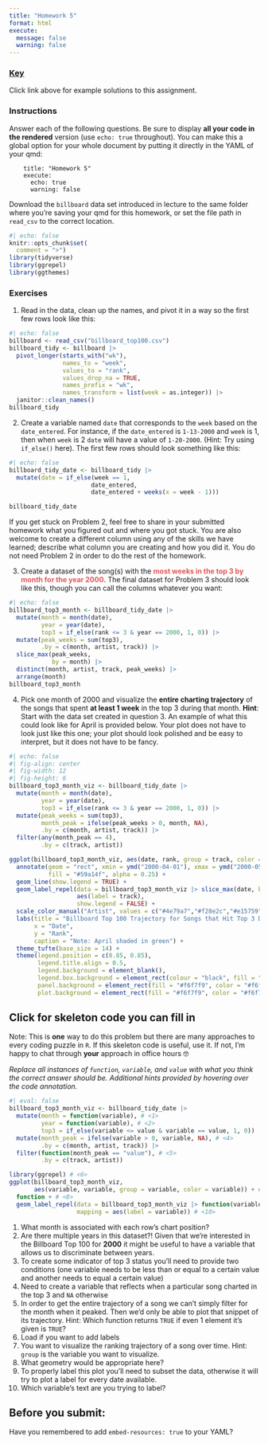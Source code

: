 ```yaml
---
title: "Homework 5"
format: html
execute:
  message: false
  warning: false
---
```


### [Key](homework5_key.qmd)

Click link above for example solutions to this assignment.

### Instructions

Answer each of the following questions. Be sure to display **all your code in the rendered** version (use `echo: true` throughout). You can make this a global option for your whole document by putting it directly in the YAML of your qmd:

```
    title: "Homework 5"
    execute:
      echo: true
      warning: false
```

Download the `billboard` data set introduced in lecture to the same folder where you're saving your qmd for this homework, or set the file path in `read_csv` to the correct location.

```r
#| echo: false
knitr::opts_chunk$set(
  comment = ">")
library(tidyverse)
library(ggrepel)
library(ggthemes)
```

### Exercises

1. Read in the data, clean up the names, and pivot it in a way so the first few rows look like this: 

```r
#| echo: false
billboard <- read_csv("billboard_top100.csv") 
billboard_tidy <- billboard |> 
  pivot_longer(starts_with("wk"), 
               names_to = "week", 
               values_to = "rank", 
               values_drop_na = TRUE, 
               names_prefix = "wk", 
               names_transform = list(week = as.integer)) |> 
  janitor::clean_names() 
billboard_tidy
```

2. Create a variable named `date` that corresponds to the `week` based on the `date_entered`. For instance, if the `date_entered` is `1-13-2000` and `week` is 1, then when `week` is 2 `date` will have a value of `1-20-2000`. (Hint: Try using `if_else()` here). The first few rows should look something like this:

```r
#| echo: false
billboard_tidy_date <- billboard_tidy |> 
  mutate(date = if_else(week == 1, 
                       date_entered, 
                       date_entered + weeks(x = week - 1)))
```

```r
billboard_tidy_date
```

If you get stuck on Problem 2, feel free to share in your submitted homework what you figured out and where you got stuck. You are also welcome to create a different column using any of the skills we have learned; describe what column you are creating and how you did it. You do not need Problem 2 in order to do the rest of the homework.

3. Create a dataset of the song(s) with the <span style="color:#e15759">**most weeks in the top 3 by month for the year 2000**</span>. The final dataset for Problem 3 should look like this, though you can call the columns whatever you want:

```r
#| echo: false
billboard_top3_month <- billboard_tidy_date |> 
  mutate(month = month(date),
         year = year(date),
         top3 = if_else(rank <= 3 & year == 2000, 1, 0)) |> 
  mutate(peak_weeks = sum(top3), 
         .by = c(month, artist, track)) |> 
  slice_max(peak_weeks, 
            by = month) |> 
  distinct(month, artist, track, peak_weeks) |> 
  arrange(month)
billboard_top3_month
```

4. Pick one month of 2000 and visualize the **entire charting trajectory** of the songs that spent **at least 1 week** in the top 3 during that month. **Hint**: Start with the data set created in question 3. An example of what this could look like for April is provided below. Your plot does not have to look just like this one; your plot should look polished and be easy to interpret, but it does not have to be fancy.

```r
#| echo: false
#| fig-align: center
#| fig-width: 12
#| fig-height: 6
billboard_top3_month_viz <- billboard_tidy_date |> 
  mutate(month = month(date),
         year = year(date),
         top3 = if_else(rank <= 3 & year == 2000, 1, 0)) |> 
  mutate(peak_weeks = sum(top3), 
         month_peak = ifelse(peak_weeks > 0, month, NA),
         .by = c(month, artist, track)) |> 
  filter(any(month_peak == 4), 
         .by = c(track, artist)) 

ggplot(billboard_top3_month_viz, aes(date, rank, group = track, color = artist)) + 
  annotate(geom = "rect", xmin = ymd("2000-04-01"), xmax = ymd("2000-05-01"), ymin = 0, ymax = 85, 
           fill = "#59a14f", alpha = 0.25) + 
  geom_line(show.legend = TRUE) + 
  geom_label_repel(data = billboard_top3_month_viz |> slice_max(date, by = track), 
                   aes(label = track), 
                   show.legend = FALSE) + 
  scale_color_manual("Artist", values = c("#4e79a7","#f28e2c","#e15759","#76b7b2")) + 
  labs(title = "Billboard Top 100 Trajectory for Songs that Hit Top 3 During April 2000", 
       x = "Date", 
       y = "Rank", 
       caption = "Note: April shaded in green") + 
  theme_tufte(base_size = 14) + 
  theme(legend.position = c(0.85, 0.85),
        legend.title.align = 0.5,
        legend.background = element_blank(),
        legend.box.background = element_rect(colour = "black", fill = "#f6f7f9"),
        panel.background = element_rect(fill = "#f6f7f9", color = "#f6f7f9"), 
        plot.background = element_rect(fill = "#f6f7f9", color = "#f6f7f9"))
```


::: {.callout-caution collapse="true" icon="false"}
## Click for skeleton code you can fill in 

Note: This is **one** way to do this problem but there are many approaches to every coding puzzle in `R`. If this skeleton code is useful, use it. If not, I'm happy to chat through **your** approach in office hours 🤓 

*Replace all instances of `function`, `variable`, and `value` with what you think the correct answer should be. Additional hints provided by hovering over the code annotation.*

```r
#| eval: false
billboard_top3_month_viz <- billboard_tidy_date |> 
  mutate(month = function(variable), # <1>
         year = function(variable), # <2>
         top3 = if_else(variable <= value & variable == value, 1, 0)) |> # <3>
  mutate(month_peak = ifelse(variable > 0, variable, NA), # <4>
         .by = c(month, artist, track)) |> 
  filter(function(month_peak == "value"), # <5>
         .by = c(track, artist)) 

library(ggrepel) # <6>
ggplot(billboard_top3_month_viz, 
       aes(variable, variable, group = variable, color = variable)) + # <7> 
  function + # <8>
  geom_label_repel(data = billboard_top3_month_viz |> function(variable, by = track), # <9>
                   mapping = aes(label = variable)) # <10> 
```

1. What month is associated with each row's chart position?
2. Are there multiple years in this dataset?! Given that we're interested in the Billboard Top 100 for **2000** it might be useful to have a variable that allows us to discriminate between years. 
3. To create some indicator of top 3 status you'll need to provide two conditions (one variable needs to be less than or equal to a certain value and another needs to equal a certain value)
4. Need to create a variable that reflects when a particular song charted in the top 3 and `NA` otherwise
5. In order to get the entire trajectory of a song we can't simply filter for the month when it peaked. Then we'd only be able to plot that snippet of its trajectory. Hint: Which function returns `TRUE` if even 1 element it's given is `TRUE`?
6. Load if you want to add labels
7. You want to visualize the ranking trajectory of a song over time. Hint: `group` is the variable you want to visualize.
8. What geometry would be appropriate here?
9. To properly label this plot you'll need to subset the data, otherwise it will try to plot a label for every date available. 
10. Which variable's text are you trying to label?

:::

::: {.callout-warning icon=false}
## Before you submit:
Have you remembered to add `embed-resources: true` to your YAML?
:::
